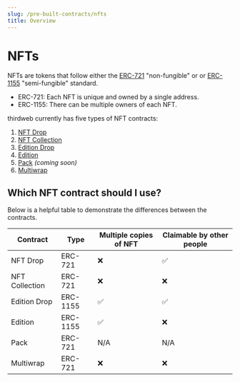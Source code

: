 ```yaml
---
slug: /pre-built-contracts/nfts
title: Overview
---
```


# NFTs

NFTs are tokens that follow either the
[ERC-721](https://eips.ethereum.org/EIPS/eip-721) "non-fungible" or
or
[ERC-1155](https://eips.ethereum.org/EIPS/eip-1155) "semi-fungible" standard.

- ERC-721: Each NFT is unique and owned by a single address.
- ERC-1155: There can be multiple owners of each NFT.

thirdweb currently has five types of NFT contracts:

1. [NFT Drop](/pre-built-contracts/nft-drop)
2. [NFT Collection](/pre-built-contracts/nft-collection)
3. [Edition Drop](/pre-built-contracts/edition)
4. [Edition](/pre-built-contracts/edition-drop)
5. [Pack](/pre-built-contracts/pack) _(coming soon)_
6. [Multiwrap](/pre-built-contracts/multiwrap)

## Which NFT contract should I use?

Below is a helpful table to demonstrate the differences between the contracts.

<div style={{textAlign:'center'}}>

| Contract       | Type     | Multiple copies of NFT | Claimable by other people |
| -------------- | -------- | ---------------------- | ------------------------- |
| NFT Drop       | ERC-721  | ❌                     | ✅                        |
| NFT Collection | ERC-721  | ❌                     | ❌                        |
| Edition Drop   | ERC-1155 | ✅                     | ✅                        |
| Edition        | ERC-1155 | ✅                     | ❌                        |
| Pack           | ERC-721  | N/A                    | N/A                       |
| Multiwrap      | ERC-721  | ❌                     | ❌                        |

</div>
